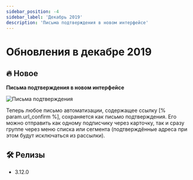 ```yaml
---
sidebar_position: -4
sidebar_label: 'Декабрь 2019'
description: 'Письма подтверждения в новом интерфейсе'
---
```



# Обновления в декабре 2019

## 🔥 Новое

**Письма подтверждения в новом интерфейсе**

<p align="left">
  <img src={ConfimEmails} alt="Письма подтверждения" />
</p>

Теперь любое письмо автоматизации, содержащее ссылку [% param.url_confirm %], сохраняется как письмо подтверждения. Его можно отправить как одному подписчику через карточку, так и сразу группе через меню списка или сегмента (подтверждённые адреса при этом будут исключаться из рассылки).

## 🛠️ Релизы

- 3.12.0
